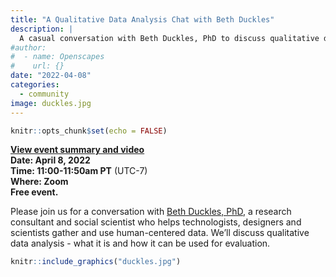 ```yaml
---
title: "A Qualitative Data Analysis Chat with Beth Duckles"
description: |
  A casual conversation with Beth Duckles, PhD to discuss qualitative data analysis
#author:
#  - name: Openscapes
#    url: {}
date: "2022-04-08"
categories: 
  - community
image: duckles.jpg  
---
```



```r
knitr::opts_chunk$set(echo = FALSE)
```

**[View event summary and video](https://www.openscapes.org/blog/2022/04/26/beth-duckles/)**  
**Date: April 8, 2022**\
**Time: 11:00-11:50am PT** (UTC-7)\
**Where: Zoom**\
**Free event. **
<!---[**Video Recording**]() --->

Please join us for a conversation with [Beth Duckles, PhD](https://bethduckles.com/), a research consultant and social scientist who helps technologists, designers and scientists gather and use human-centered data. We'll discuss qualitative data analysis - what it is and how it can be used for evaluation. 


```r
knitr::include_graphics("duckles.jpg")  
```
